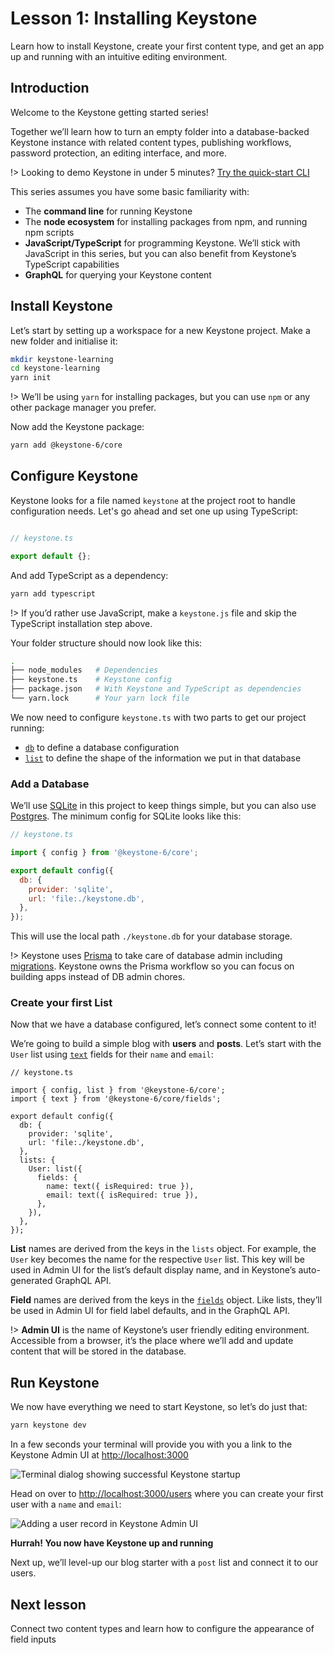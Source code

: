 
# Lesson 1: Installing Keystone

Learn how to install Keystone, create your first content type, and get an app up and running with an intuitive editing environment.

## Introduction

Welcome to the Keystone getting started series!

Together we’ll learn how to turn an empty folder into a database-backed Keystone instance with related content types, publishing workflows, password protection, an editing interface, and more.

!> Looking to demo Keystone in under 5 minutes? [Try the quick-start CLI](/docs/walkthroughs/getting-started-with-create-keystone-app)

This series assumes you have some basic familiarity with:

- The **command line** for running Keystone
- The **node ecosystem** for installing packages from npm, and running npm scripts
- **JavaScript/TypeScript** for programming Keystone. We’ll stick with JavaScript in this series, but you can also benefit from Keystone’s TypeScript capabilities
- **GraphQL** for querying your Keystone content

## Install Keystone

Let’s start by setting up a workspace for a new Keystone project. Make a new folder and initialise it:

```bash
mkdir keystone-learning
cd keystone-learning
yarn init
```

!> We’ll be using `yarn` for installing packages, but you can use `npm` or any other package manager you prefer.

Now add the Keystone package:

```bash
yarn add @keystone-6/core
```

## Configure Keystone

Keystone looks for a file named `keystone` at the project root to handle configuration needs. Let's go ahead and set one up using TypeScript:

```js

// keystone.ts

export default {};
```

And add TypeScript as a dependency:

```bash
yarn add typescript
```

!> If you’d rather use JavaScript, make a `keystone.js` file and skip the TypeScript installation step above.

Your folder structure should now look like this:

```sh
.
├── node_modules   # Dependencies
├── keystone.ts    # Keystone config
├── package.json   # With Keystone and TypeScript as dependencies
└── yarn.lock      # Your yarn lock file
```

We now need to configure `keystone.ts` with two parts to get our project running:

- [`db`](/docs/apis/config#db) to define a database configuration
- [`list`](/docs/apis/schema) to define the shape of the information we put in that database

### Add a Database

We’ll use [SQLite](/docs/apis/config#sqlite) in this project to keep things simple, but you can also use [Postgres](/docs/apis/config#postgresql). The minimum config for SQLite looks like this:

```js
// keystone.ts

import { config } from '@keystone-6/core';

export default config({
  db: {
    provider: 'sqlite',
    url: 'file:./keystone.db',
  },
});
```

This will use the local path `./keystone.db` for your database storage.

!> Keystone uses [Prisma](https://www.prisma.io/) to take care of database admin including [migrations](/docs/guides/cli#working-with-migrations). Keystone owns the Prisma workflow so you can focus on building apps instead of DB admin chores.

### Create your first List

Now that we have a database configured, let’s connect some content to it!

We’re going to build a simple blog with **users** and **posts**. Let’s start with the `User` list using [`text`](/docs/apis/fields#text) fields for their `name` and `email`:

```js{4,9-16}[5-8]
// keystone.ts

import { config, list } from '@keystone-6/core';
import { text } from '@keystone-6/core/fields';

export default config({
  db: {
    provider: 'sqlite',
    url: 'file:./keystone.db',
  },
  lists: {
    User: list({
      fields: {
        name: text({ isRequired: true }),
        email: text({ isRequired: true }),
      },
    }),
  },
});
```

**List** names are derived from the keys in the `lists` object.
For example, the `User` key becomes the name for the respective `User` list.
This key will be used in Admin UI for the list’s default display name, and in Keystone’s auto-generated GraphQL API.

**Field** names are derived from the keys in the [`fields`](/docs/apis/fields#fields-api) object.
Like lists, they’ll be used in Admin UI for field label defaults, and in the GraphQL API.

!> **Admin UI** is the name of Keystone’s user friendly editing environment. Accessible from a browser, it’s the place where we’ll add and update content that will be stored in the database.

## Run Keystone

We now have everything we need to start Keystone, so let’s do just that:

```bash
yarn keystone dev
```

In a few seconds your terminal will provide you with you a link to the Keystone Admin UI at [http://localhost:3000](http://localhost:3000)

![Terminal dialog showing successful Keystone startup](/assets/walkthroughs/lesson-1/keystone-startup.png)

Head on over to [http://localhost:3000/users](http://localhost:3000/users) where you can create your first user with a `name` and `email`:

![Adding a user record in Keystone Admin UI](/assets/walkthroughs/lesson-1/first-user-creation.gif)

**Hurrah! You now have Keystone up and running** <Emoji symbol="🎉" alt="Party Popper" />

Next up, we’ll level-up our blog starter with a `post` list and connect it to our users.

## Next lesson

<RelatedContent>
  <Well heading="Lesson 2: Relating things" href="/docs/walkthroughs/lesson-2">
    Connect two content types and learn how to configure the appearance of field inputs
  </Well>
</RelatedContent>

